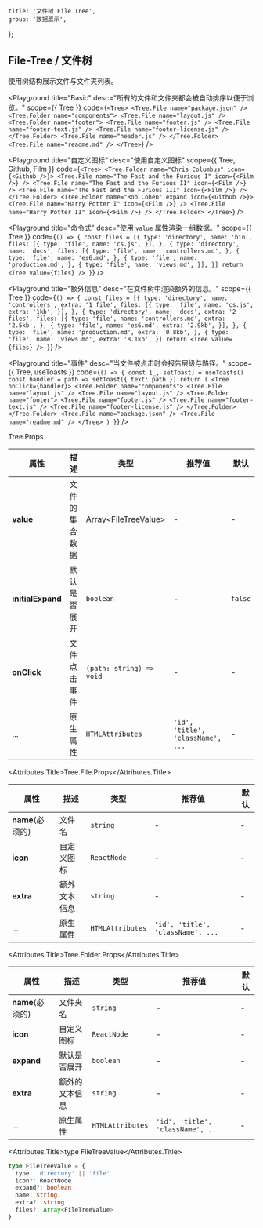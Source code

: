 
	title: '文件树 File Tree',
	group: '数据展示',
};

## File-Tree / 文件树

使用树结构展示文件与文件夹列表。

<Playground
	title="Basic"
	desc="所有的文件和文件夹都会被自动排序以便于浏览。"
	scope={{ Tree }}
	code={`
<Tree>
  <Tree.File name="package.json" />
  <Tree.Folder name="components">
    <Tree.File name="layout.js" />
    <Tree.Folder name="footer">
      <Tree.File name="footer.js" />
      <Tree.File name="footer-text.js" />
      <Tree.File name="footer-license.js" />
    </Tree.Folder>
    <Tree.File name="header.js" />
  </Tree.Folder>
  <Tree.File name="readme.md" />
</Tree>
`}
/>

<Playground
	title="自定义图标"
	desc="使用自定义图标"
	scope={{ Tree, Github, Film }}
	code={`
<Tree>
  <Tree.Folder name="Chris Columbus" icon={<Github />}>
    <Tree.File name="The Fast and the Furious I" icon={<Film />} />
    <Tree.File name="The Fast and the Furious II" icon={<Film />} />
    <Tree.File name="The Fast and the Furious III" icon={<Film />} />
  </Tree.Folder>
  <Tree.Folder name="Rob Cohen" expand icon={<Github />}>
    <Tree.File name="Harry Potter I" icon={<Film />} />
    <Tree.File name="Harry Potter II" icon={<Film />} />
  </Tree.Folder>
</Tree>
`}
/>

<Playground
	title="命令式"
	desc="使用 `value` 属性渲染一组数据。"
	scope={{ Tree }}
	code={`
() => {
  const files = [{
    type: 'directory',
    name: 'bin',
    files: [{
      type: 'file',
      name: 'cs.js',
    }],
  }, {
    type: 'directory',
    name: 'docs',
    files: [{
      type: 'file',
      name: 'controllers.md',
    }, {
      type: 'file',
      name: 'es6.md',
    }, {
      type: 'file',
      name: 'production.md',
    }, {
      type: 'file',
      name: 'views.md',
    }],
  }]
  return <Tree value={files} />
}
`}
/>

<Playground
	title="额外信息"
	desc="在文件树中渲染额外的信息。"
	scope={{ Tree }}
	code={`
() => {
  const files = [{
    type: 'directory',
    name: 'controllers',
    extra: '1 file',
    files: [{
      type: 'file',
      name: 'cs.js',
      extra: '1kb',
    }],
  }, {
    type: 'directory',
    name: 'docs',
    extra: '2 files',
    files: [{
      type: 'file',
      name: 'controllers.md',
      extra: '2.5kb',
    }, {
      type: 'file',
      name: 'es6.md',
      extra: '2.9kb',
    }],
  }, {
     type: 'file',
     name: 'production.md',
     extra: '0.8kb',
   }, {
     type: 'file',
     name: 'views.md',
     extra: '8.1kb',
   }]
  return <Tree value={files} />
}
`}
/>

<Playground
	title="事件"
	desc="当文件被点击时会报告层级与路径。"
	scope={{ Tree, useToasts }}
	code={`
() => {
  const [_, setToast] = useToasts()
  const handler = path => setToast({ text: path })
  return (
    <Tree onClick={handler}>
      <Tree.Folder name="components">
        <Tree.File name="layout.js" />
        <Tree.File name="layout.js" />
        <Tree.Folder name="footer">
          <Tree.File name="footer.js" />
          <Tree.File name="footer-text.js" />
          <Tree.File name="footer-license.js" />
        </Tree.Folder>
      </Tree.Folder>
      <Tree.File name="package.json" />
      <Tree.File name="readme.md" />
    </Tree>
  )
}
`}
/>

<Attributes edit="/pages/zh-cn/components/file-tree.mdx">
<Attributes.Title>Tree.Props</Attributes.Title>

| 属性              | 描述           | 类型                                         | 推荐值                            | 默认    |
| ----------------- | -------------- | -------------------------------------------- | --------------------------------- | ------- |
| **value**         | 文件的集合数据 | [Array<FileTreeValue\>](#type-filetreevalue) | -                                 | -       |
| **initialExpand** | 默认是否展开   | `boolean`                                    | -                                 | `false` |
| **onClick**       | 文件点击事件   | `(path: string) => void`                     | -                                 | -       |
| ...               | 原生属性       | `HTMLAttributes`                             | `'id', 'title', 'className', ...` | -       |

<Attributes.Title>Tree.File.Props</Attributes.Title>

| 属性             | 描述         | 类型             | 推荐值                            | 默认 |
| ---------------- | ------------ | ---------------- | --------------------------------- | ---- |
| **name**(必须的) | 文件名       | `string`         | -                                 | -    |
| **icon**         | 自定义图标   | `ReactNode`      | -                                 | -    |
| **extra**        | 额外文本信息 | `string`         | -                                 | -    |
| ...              | 原生属性     | `HTMLAttributes` | `'id', 'title', 'className', ...` | -    |

<Attributes.Title>Tree.Folder.Props</Attributes.Title>

| 属性             | 描述           | 类型             | 推荐值                            | 默认 |
| ---------------- | -------------- | ---------------- | --------------------------------- | ---- |
| **name**(必须的) | 文件夹名       | `string`         | -                                 | -    |
| **icon**         | 自定义图标     | `ReactNode`      | -                                 | -    |
| **expand**       | 默认是否展开   | `boolean`        | -                                 | -    |
| **extra**        | 额外的文本信息 | `string`         | -                                 | -    |
| ...              | 原生属性       | `HTMLAttributes` | `'id', 'title', 'className', ...` | -    |

<Attributes.Title>type FileTreeValue</Attributes.Title>

```ts
type FileTreeValue = {
  type: 'directory' || 'file'
  icon?: ReactNode
  expand?: boolean
  name: string
  extra?: string
  files?: Array<FileTreeValue>
}
```

</Attributes>

